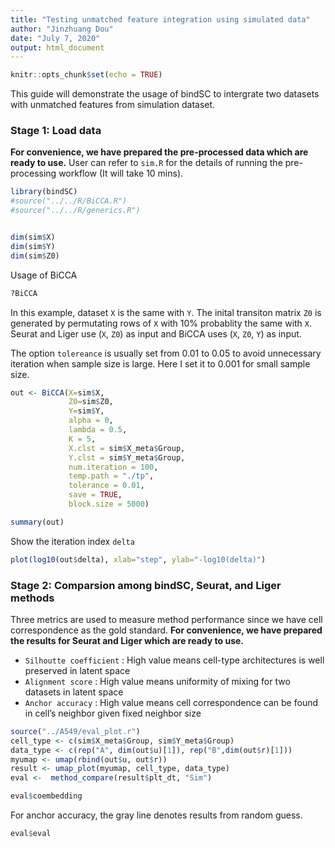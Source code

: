 ```yaml
---
title: "Testing unmatched feature integration using simulated data"
author: "Jinzhuang Dou"
date: "July 7, 2020"
output: html_document
---
```


```r
knitr::opts_chunk$set(echo = TRUE)
```

This guide will demonstrate the usage of bindSC to intergrate two datasets with unmatched features from simulation dataset. 
   
### Stage 1: Load data
**For convenience, we have prepared the pre-processed data which are ready to use.** 
User can refer to `sim.R`  for the details of running the pre-processing workflow (It will take 10 mins). 

```r
library(bindSC)
#source("../../R/BiCCA.R")
#source("../../R/generics.R")


dim(sim$X)
dim(sim$Y)
dim(sim$Z0)
```

Usage of BiCCA 

```r

?BiCCA

```
In this example, dataset `X` is the same with `Y`. The inital transiton matrix `Z0` is generated by permutating rows of `X` with 10% probablity the same with `X`.  Seurat and Liger use (`X`, `Z0`) as input and BiCCA uses (`X`, `Z0`, `Y`) as input. 
 
The option `tolereance` is usually set from 0.01 to 0.05 to avoid unnecessary iteration when sample size is large. Here I set it to 0.001 for small sample size. 

```r

out <- BiCCA(X=sim$X,
             Z0=sim$Z0, 
             Y=sim$Y, 
             alpha = 0,
             lambda = 0.5,
             K = 5, 
             X.clst = sim$X_meta$Group,
             Y.clst = sim$Y_meta$Group,
             num.iteration = 100, 
             temp.path = "./tp",
             tolerance = 0.01, 
             save = TRUE, 
             block.size = 5000)

```

```r
summary(out)
```
Show the iteration index `delta` 
```r
plot(log10(out$delta), xlab="step", ylab="-log10(delta)")
```

### Stage 2: Comparsion among bindSC, Seurat, and Liger methods 

Three metrics are used to measure method performance since we have cell correspondence as the gold standard.
**For convenience, we have prepared the results for Seurat and Liger which are ready to use.** 

- `Silhoutte coefficient` : High value means cell-type architectures is well preserved in latent space
- `Alignment score` : High value means uniformity of mixing for two datasets in latent space
- `Anchor accuracy` : High value means cell correspondence can be found in cell's neighbor given fixed neighbor size


```r
source("../A549/eval_plot.r")
cell_type <- c(sim$X_meta$Group, sim$Y_meta$Group)
data_type <- c(rep("A", dim(out$u)[1]), rep("B",dim(out$r)[1]))
myumap <- umap(rbind(out$u, out$r))
result <- umap_plot(myumap, cell_type, data_type)
eval <-  method_compare(result$plt_dt, "Sim")

```
```r
eval$coembedding

```

For anchor accuracy, the gray line denotes results from random guess. 

```r
eval$eval
```


